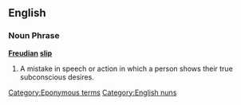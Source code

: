 ==English==
===Noun Phrase===
'''[[Freudian]] [[slip]]'''
#A mistake in speech or action in which a person shows their true subconscious desires.
[[Category:Eponymous terms]] [[Category:English nuns]]
